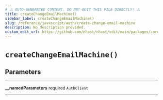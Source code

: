 ```yaml
---
# ⚠️ AUTO-GENERATED CONTENT. DO NOT EDIT THIS FILE DIRECTLY! ⚠️
title: createChangeEmailMachine()
sidebar_label: createChangeEmailMachine()
slug: /reference/javascript/auth/create-change-email-machine
description: No description provided.
custom_edit_url: https://github.com/nhost/nhost/edit/main/packages/core/src/machines/change-email.ts#L29
---
```


# `createChangeEmailMachine()`

## Parameters

---

**<span className="parameter-name">\_\_namedParameters</span>** <span className="optional-status">required</span> `AuthClient`

---
